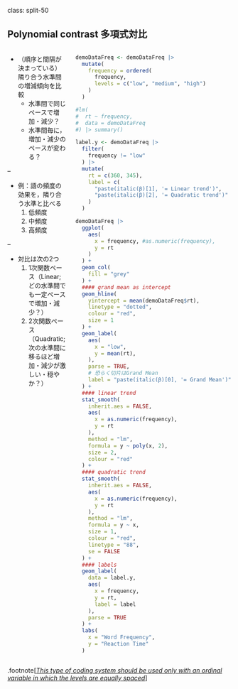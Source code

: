 class: split-50

## Polynomial contrast 多項式対比

::: columns

:::: pull-left

- （順序と間隔が決まっている）隣り合う水準間の増減傾向を比較
  - 水準間で同じペースで増加・減少？
  - 水準間毎に，増加・減少のペースが変わる？

--

- 例：語の頻度の効果を，隣り合う水準と比べる
    1. 低頻度
    2. 中頻度
    3. 高頻度

--

  - 対比は次の2つ
      1. 1次関数ペース（Linear; どの水準間でも一定ペースで増加・減少？）
      2. 2次関数ペース（Quadratic; 次の水準間に移るほど増加・減少が激しい・穏やか？）

::::

:::: pull-right

```r
demoDataFreq <- demoDataFreq |>
  mutate(
    frequency = ordered(
      frequency,
      levels = c("low", "medium", "high")
    )
  )

#lm(
#  rt ~ frequency,
#  data = demoDataFreq
#) |> summary()

label.y <- demoDataFreq |>
  filter(
    frequency != "low"
  ) |>
  mutate(
    rt = c(360, 345),
    label = c(
      "paste(italic(β)[1], '= Linear trend')",
      "paste(italic(β)[2], '= Quadratic trend')"
    )
  )

demoDataFreq |>
  ggplot(
    aes(
      x = frequency, #as.numeric(frequency),
      y = rt
    )
  ) +
  geom_col(
    fill = "grey"
  ) +
  #### grand mean as intercept
  geom_hline(
    yintercept = mean(demoDataFreq$rt),
    linetype = "dotted",
    colour = "red",
    size = 1
  ) +
  geom_label(
    aes(
      x = "low",
      y = mean(rt),
    ),
    parse = TRUE,
    # 恐らく切片はGrand Mean
    label = "paste(italic(β)[0], '= Grand Mean')"
  ) +
  #### linear trend
  stat_smooth(
    inherit.aes = FALSE,
    aes(
      x = as.numeric(frequency),
      y = rt
    ),
    method = "lm",
    formula = y ~ poly(x, 2),
    size = 2,
    colour = "red"
  ) +
  #### quadratic trend
  stat_smooth(
    inherit.aes = FALSE,
    aes(
      x = as.numeric(frequency),
      y = rt
    ),
    method = "lm",
    formula = y ~ x,
    size = 1,
    colour = "red",
    linetype = "88",
    se = FALSE
  ) +
  #### labels
  geom_label(
    data = label.y,
    aes(
      x = frequency,
      y = rt,
      label = label
    ),
    parse = TRUE
  ) +
  labs(
    x = "Word Frequency",
    y = "Reaction Time"
  )
```

::::

:::

.footnote[[*This type of coding system should be used only with an ordinal variable in which the levels are equally spaced*](https://stats.idre.ucla.edu/r/library/r-library-contrast-coding-systems-for-categorical-variables/#:~:text=This%20type%20of%20coding%20system%20should%20be%20used%20only%20with%20an%20ordinal%20variable%20in%20which%20the%20levels%20are%20equally%20spaced)]

